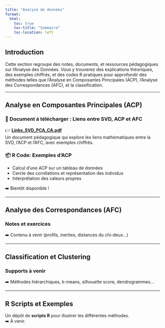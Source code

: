 ```yaml
---
title: "Analyse de données"
format:
  html:
    toc: true
    toc-title: "Sommaire"
    toc-location: left
---
```


## Introduction

Cette section regroupe des notes, documents, et ressources pédagogiques sur l'Analyse des Données. Vous y trouverez des explications théoriques, des exemples chiffrés, et des codes R pratiques pour approfondir des méthodes telles que l'Analyse en Composantes Principales (ACP), l'Analyse des Correspondances (AFC), et la classification.

---

## Analyse en Composantes Principales (ACP)

### 📄 Document à télécharger : Liens entre SVD, ACP et AFC

👉 **[Links_SVD_PCA_CA.pdf](media/SVD-PCA-CA-Connections.pdf)**  
Un document pédagogique qui explore les liens mathématiques entre la SVD, l'ACP et l'AFC, avec exemples chiffrés.

### 📦 R Code: Exemples d'ACP

- Calcul d'une ACP sur un tableau de données
- Cercle des corrélations et représentation des individus
- Interprétation des valeurs propres

➡️ Bientôt disponible !

---

## Analyse des Correspondances (AFC)

### Notes et exercices

➡️ Contenu à venir (profils, inerties, distances du chi-deux...)

---

## Classification et Clustering

### Supports à venir

➡️ Méthodes hiérarchiques, k-means, silhouette score, dendrogrammes...

---

## R Scripts et Exemples

Un dépôt de **scripts R** pour illustrer les différentes méthodes.  
➡️ À venir.

